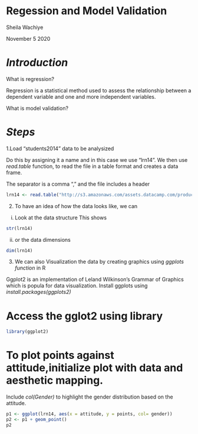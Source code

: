 # **Regession and Model Validation**

Sheila Wachiye

November 5 2020


# *Introduction*
What is regression?

Regression is a statistical method used to assess the relationship between a dependent variable and one and more independent variables.

What is model validation?


# *Steps*
1.Load "students2014" data to be analysized 

Do this by assigning it a name and in this case we use "lrn14".
We then use *read.table* function, to read the file in a table format and creates a data frame.

The separator is a comma "," and the file includes a header
```r
lrn14 <- read.table("http://s3.amazonaws.com/assets.datacamp.com/production/course_2218/datasets/learning2014.txt", sep=",", header=TRUE)
```

2. To have an idea of how the data looks like, we can 

 i. Look at the data structure 
 This shows 
```r
str(lrn14)
```
 ii. or the data dimensions 
```r
dim(lrn14)
```
3. We can also Visualization the data by creating graphics using *ggplots function* in R

 Ggplot2 is an implementation of Leland Wilkinson's Grammar of Graphics which is popula for data  visualization.
Install ggplots using *install.packages(ggplots2)*

# Access the gglot2 using library
```r
library(ggplot2)
```

# To plot points against attitude,initialize plot with data and aesthetic mapping. 
Include *col(Gender)* to highlight the gender distribution based on the attitude.
```r
p1 <- ggplot(lrn14, aes(x = attitude, y = points, col= gender))
p2 <- p1 + geom_point()
p2
```









